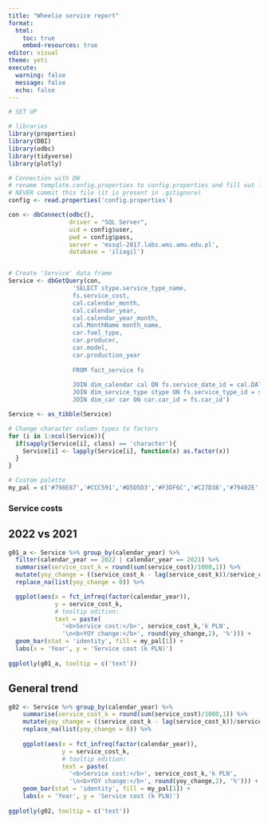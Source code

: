 ```yaml
---
title: "Wheelie service report"
format:
  html:
    toc: true
    embed-resources: true
editor: visual
theme: yeti
execute: 
  warning: false
  message: false
  echo: false
---
```


```r
# SET UP

# libraries
library(properties)
library(DBI)
library(odbc)
library(tidyverse)
library(plotly)

# Connection with DW
# rename template.config.properties to config.properties and fill out login data
# NEVER commit this file (it is present in .gitignore)
config <- read.properties('config.properties')

con <- dbConnect(odbc(),
                 driver = "SQL Server",
                 uid = config$user,
                 pwd = config$pass,
                 server = 'mssql-2017.labs.wmi.amu.edu.pl',
                 database = 'iliagil')


# Create 'Service' data frame
Service <- dbGetQuery(con,
                  'SELECT stype.service_type_name,      
                  fs.service_cost,      
                  cal.calendar_month,     
                  cal.calendar_year,      
                  cal.calendar_year_month,      
                  cal.MonthName month_name,     
                  car.fuel_type,      
                  car.producer,     
                  car.model,      
                  car.production_year
                  
                  FROM fact_service fs       
                  
                  JOIN dim_calendar cal ON fs.service_date_id = cal.DATE_id       
                  JOIN dim_service_type stype ON fs.service_type_id = stype.service_type_id       
                  JOIN dim_car car ON car.car_id = fs.car_id')

Service <- as_tibble(Service)

# Change character column types to factors
for (i in 1:ncol(Service)){
  if(sapply(Service[i], class) == 'character'){
    Service[i] <- lapply(Service[i], function(x) as.factor(x))
  }
}

# Custom palette
my_pal = c('#798E87','#CCC591','#D5D5D3','#F3DF6C','#C27D38','#79402E','#29211F','#8D8680')
```

### Service costs

::: {.panel-tabset}

## 2022 vs 2021

```r
g01_a <- Service %>% group_by(calendar_year) %>%
  filter(calendar_year == 2022 | calendar_year == 2021) %>%
  summarise(service_cost_k = round(sum(service_cost)/1000,1)) %>%
  mutate(yoy_change = ((service_cost_k - lag(service_cost_k))/service_cost_k)*100) %>%
  replace_na(list(yoy_change = 0)) %>%

  ggplot(aes(x = fct_infreq(factor(calendar_year)),
             y = service_cost_k,
             # tooltip edition:
             text = paste(
               '<b>Service cost:</b>', service_cost_k,'k PLN',
               '\n<b>YOY change:</b>', round(yoy_change,2), '%'))) +
  geom_bar(stat = 'identity', fill = my_pal[1]) +
  labs(x = 'Year', y = 'Service cost (k PLN)')
  
ggplotly(g01_a, tooltip = c('text'))
```

## General trend

```r
g02 <- Service %>% group_by(calendar_year) %>%
    summarise(service_cost_k = round(sum(service_cost)/1000,1)) %>%
    mutate(yoy_change = ((service_cost_k - lag(service_cost_k))/service_cost_k)*100) %>%
    replace_na(list(yoy_change = 0)) %>%
    
    ggplot(aes(x = fct_infreq(factor(calendar_year)),
               y = service_cost_k,
               # tooltip edition:
               text = paste(
                 '<b>Service cost:</b>', service_cost_k,'k PLN',
                 '\n<b>YOY change:</b>', round(yoy_change,2), '%'))) +
    geom_bar(stat = 'identity', fill = my_pal[1]) +
    labs(x = 'Year', y = 'Service cost (k PLN)')
  
ggplotly(g02, tooltip = c('text'))
```

:::


